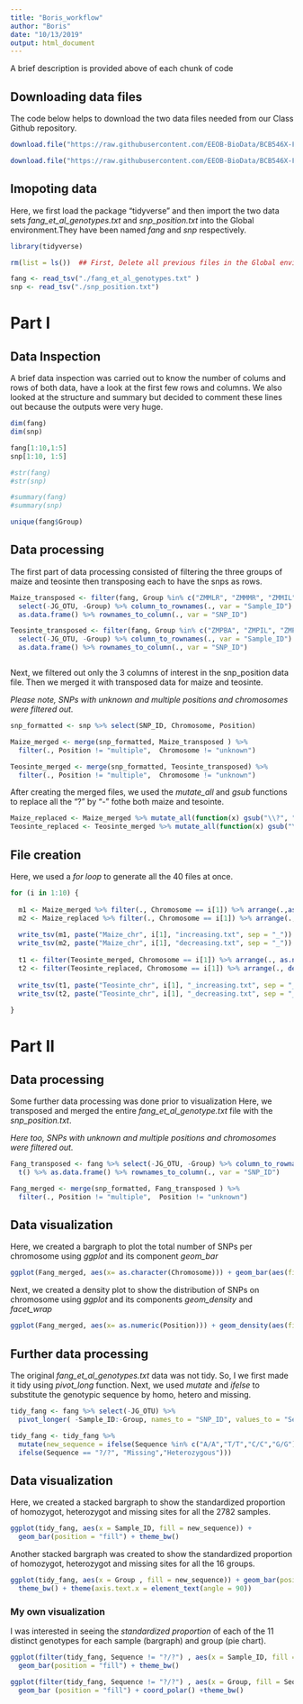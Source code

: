 ```yaml
---
title: "Boris_workflow"
author: "Boris"
date: "10/13/2019"
output: html_document
---
```

A brief description is provided above of each chunk of code

## Downloading data files
The code below helps to download the two data files needed from our Class Github repository.

```r

download.file("https://raw.githubusercontent.com/EEOB-BioData/BCB546X-Fall2019/master/assignments/UNIX_Assignment/snp_position.txt", destfile = "./snp_position.txt")

download.file("https://raw.githubusercontent.com/EEOB-BioData/BCB546X-Fall2019/master/assignments/UNIX_Assignment/fang_et_al_genotypes.txt", destfile = "./fang_et_al_genotypes.txt")

```

## Imopoting data

Here, we first load the package "tidyverse" and then import the two data sets _fang_et_al_genotypes.txt_ and _snp_position.txt_ into the Global environment.They have been named _fang_ and _snp_ respectively.

```r

library(tidyverse)

rm(list = ls())  ## First, Delete all previous files in the Global environment

fang <- read_tsv("./fang_et_al_genotypes.txt" )
snp <- read_tsv("./snp_position.txt")

```

# Part I
## Data Inspection
A brief data inspection was carried out to know the number of colums and rows of both data, 
have a look at the first few rows and columns. We also looked at the structure and summary but decided to comment these lines out because the outputs were very huge.

```r

dim(fang)
dim(snp)

fang[1:10,1:5]
snp[1:10, 1:5]

#str(fang)
#str(snp)

#summary(fang)
#summary(snp)

unique(fang$Group)
```

## Data processing
The first part of data processing consisted of filtering the three groups of maize and teosinte then transposing each to have the snps as rows.

```r
Maize_transposed <- filter(fang, Group %in% c("ZMMLR", "ZMMMR", "ZMMIL")) %>% 
  select(-JG_OTU, -Group) %>% column_to_rownames(., var = "Sample_ID") %>% t() %>%
  as.data.frame() %>% rownames_to_column(., var = "SNP_ID")

Teosinte_transposed <- filter(fang, Group %in% c("ZMPBA", "ZMPIL", "ZMPJA")) %>% 
  select(-JG_OTU, -Group) %>% column_to_rownames(., var = "Sample_ID") %>% t() %>%
  as.data.frame() %>% rownames_to_column(., var = "SNP_ID")



```

Next, we filtered out only the 3 columns of interest in the snp_position data file. Then we merged it with transposed data for maize and teosinte.

_Please note, SNPs with unknown and multiple positions and chromosomes were filtered out._

```r
snp_formatted <- snp %>% select(SNP_ID, Chromosome, Position)

Maize_merged <- merge(snp_formatted, Maize_transposed ) %>% 
  filter(., Position != "multiple",  Chromosome != "unknown")

Teosinte_merged <- merge(snp_formatted, Teosinte_transposed) %>% 
  filter(., Position != "multiple",  Chromosome != "unknown")
```

After creating the merged files, we used the _mutate_all_ and _gsub_ functions to replace all the "?" by "-" fothe both maize and tesointe.

```r
Maize_replaced <- Maize_merged %>% mutate_all(function(x) gsub("\\?", "\\-",x))
Teosinte_replaced <- Teosinte_merged %>% mutate_all(function(x) gsub("\\?", "\\-",x))
```

## File creation
Here, we used a _for loop_ to generate all the 40 files at once.

```r
for (i in 1:10) {
  
  m1 <- Maize_merged %>% filter(., Chromosome == i[1]) %>% arrange(.,as.numeric(Position))
  m2 <- Maize_replaced %>% filter(., Chromosome == i[1]) %>% arrange(.,desc(as.numeric(Position)))
  
  write_tsv(m1, paste("Maize_chr", i[1], "increasing.txt", sep = "_"))
  write_tsv(m2, paste("Maize_chr", i[1], "decreasing.txt", sep = "_"))
  
  t1 <- filter(Teosinte_merged, Chromosome == i[1]) %>% arrange(., as.numeric(Position))
  t2 <- filter(Teosinte_replaced, Chromosome == i[1]) %>% arrange(., desc(as.numeric(Position)))
  
  write_tsv(t1, paste("Teosinte_chr", i[1], "_increasing.txt", sep = "_"))
  write_tsv(t2, paste("Teosinte_chr", i[1], "_decreasing.txt", sep = "_"))
  
}
```

# Part II
## Data processing
Some further data processing was done prior to visualization Here, we transposed and merged the entire _fang_et_al_genotype.txt_ file with the _snp_position.txt_.

_Here too, SNPs with unknown and multiple positions and chromosomes were filtered out._

```r
Fang_transposed <- fang %>% select(-JG_OTU, -Group) %>% column_to_rownames(., var = "Sample_ID") %>% 
  t() %>% as.data.frame() %>% rownames_to_column(., var = "SNP_ID")

Fang_merged <- merge(snp_formatted, Fang_transposed ) %>% 
  filter(., Position != "multiple",  Position != "unknown")
```

## Data visualization
Here, we created a bargraph to plot the total number of SNPs per chromosome using _ggplot_ and its component _geom_bar_

```r
ggplot(Fang_merged, aes(x= as.character(Chromosome))) + geom_bar(aes(fill = as.character(Chromosome))) + theme_bw()
```

Next, we created a density plot to show the distribution of SNPs on chromosome using _ggplot_ and its components _geom_density_ and _facet_wrap_

```r
ggplot(Fang_merged, aes(x= as.numeric(Position))) + geom_density(aes(fill = Chromosome)) + facet_wrap(~ Chromosome, nrow = 2, ncol = 5) + theme_bw()
```

## Further data processing
The original _fang_et_al_genotypes.txt_ data was not tidy. So, I we first made it tidy using _pivot_long_ function. Next, we used _mutate_ and _ifelse_ to substitute the genotypic sequence by homo, hetero and missing.

```r
tidy_fang <- fang %>% select(-JG_OTU) %>% 
  pivot_longer( -Sample_ID:-Group, names_to = "SNP_ID", values_to = "Sequence")

tidy_fang <- tidy_fang %>% 
  mutate(new_sequence = ifelse(Sequence %in% c("A/A","T/T","C/C","G/G"), "Homozygous", 
  ifelse(Sequence == "?/?", "Missing","Heterozygous")))
```

## Data visualization
Here, we created a stacked bargraph to show the standardized proportion of homozygot, heterozygot and missing sites for all the 2782 samples.

```r
ggplot(tidy_fang, aes(x = Sample_ID, fill = new_sequence)) + 
  geom_bar(position = "fill") + theme_bw()
```

Another stacked bargraph was created to show the standardized proportion of homozygot, heterozygot and missing sites for all the 16 groups.
```r
ggplot(tidy_fang, aes(x = Group , fill = new_sequence)) + geom_bar(position = "fill") + 
  theme_bw() + theme(axis.text.x = element_text(angle = 90))
```

### My own visualization
I was interested in seeing the _standardized proportion_ of each of the 11 distinct genotypes for each sample (bargraph) and group (pie chart).

```r
ggplot(filter(tidy_fang, Sequence != "?/?") , aes(x = Sample_ID, fill = Sequence)) + 
  geom_bar(position = "fill") + theme_bw()
```

```r
ggplot(filter(tidy_fang, Sequence != "?/?") , aes(x = Group, fill = Sequence)) + 
  geom_bar (position = "fill") + coord_polar() +theme_bw()
```

